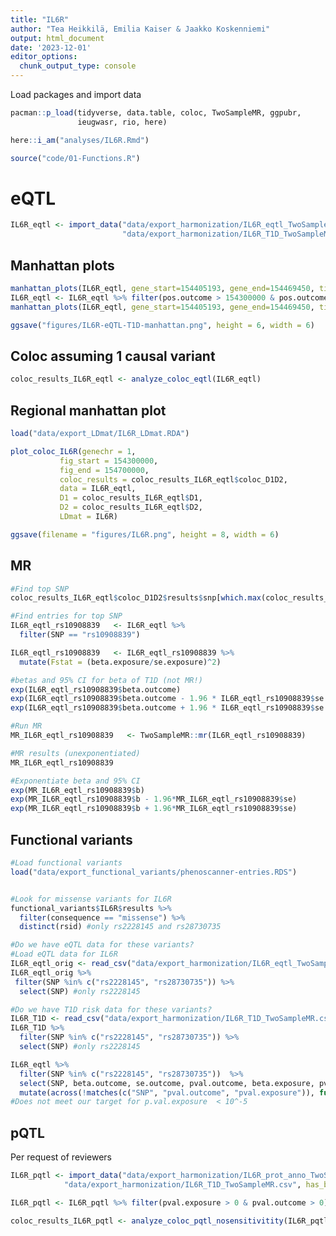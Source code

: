 ```yaml
---
title: "IL6R"
author: "Tea Heikkilä, Emilia Kaiser & Jaakko Koskenniemi"
output: html_document
date: '2023-12-01'
editor_options:
  chunk_output_type: console
---
```


  Load packages and import data
```r
pacman::p_load(tidyverse, data.table, coloc, TwoSampleMR, ggpubr, 
               ieugwasr, rio, here)

here::i_am("analyses/IL6R.Rmd")

source("code/01-Functions.R")

```

# eQTL

```r
IL6R_eqtl <- import_data("data/export_harmonization/IL6R_eqtl_TwoSampleMR.csv", 
                         "data/export_harmonization/IL6R_T1D_TwoSampleMR.csv", has_beta = TRUE)

```


## Manhattan plots
```r
manhattan_plots(IL6R_eqtl, gene_start=154405193, gene_end=154469450, title = "IL6R")
IL6R_eqtl <- IL6R_eqtl %>% filter(pos.outcome > 154300000 & pos.outcome < 154700000) 
manhattan_plots(IL6R_eqtl, gene_start=154405193, gene_end=154469450, title = "IL6R")

ggsave("figures/IL6R-eQTL-T1D-manhattan.png", height = 6, width = 6)

```

## Coloc assuming 1 causal variant
```r
coloc_results_IL6R_eqtl <- analyze_coloc_eqtl(IL6R_eqtl)

```

## Regional manhattan plot

```r

load("data/export_LDmat/IL6R_LDmat.RDA")

plot_coloc_IL6R(genechr = 1,
           fig_start = 154300000,
           fig_end = 154700000,
           coloc_results = coloc_results_IL6R_eqtl$coloc_D1D2,
           data = IL6R_eqtl,
           D1 = coloc_results_IL6R_eqtl$D1,
           D2 = coloc_results_IL6R_eqtl$D2,
           LDmat = IL6R)

ggsave(filename = "figures/IL6R.png", height = 8, width = 6)
```

## MR
```r

#Find top SNP
coloc_results_IL6R_eqtl$coloc_D1D2$results$snp[which.max(coloc_results_IL6R_eqtl$coloc_D1D2$results$SNP.PP.H4)] #rs10908839

#Find entries for top SNP
IL6R_eqtl_rs10908839   <- IL6R_eqtl %>% 
  filter(SNP == "rs10908839")

IL6R_eqtl_rs10908839   <- IL6R_eqtl_rs10908839 %>% 
  mutate(Fstat = (beta.exposure/se.exposure)^2)

#betas and 95% CI for beta of T1D (not MR!)
exp(IL6R_eqtl_rs10908839$beta.outcome)
exp(IL6R_eqtl_rs10908839$beta.outcome - 1.96 * IL6R_eqtl_rs10908839$se.outcome)
exp(IL6R_eqtl_rs10908839$beta.outcome + 1.96 * IL6R_eqtl_rs10908839$se.outcome)

#Run MR
MR_IL6R_eqtl_rs10908839   <- TwoSampleMR::mr(IL6R_eqtl_rs10908839)

#MR results (unexponentiated)
MR_IL6R_eqtl_rs10908839

#Exponentiate beta and 95% CI
exp(MR_IL6R_eqtl_rs10908839$b)
exp(MR_IL6R_eqtl_rs10908839$b - 1.96*MR_IL6R_eqtl_rs10908839$se)
exp(MR_IL6R_eqtl_rs10908839$b + 1.96*MR_IL6R_eqtl_rs10908839$se)
```


## Functional variants

```r

#Load functional variants
load("data/export_functional_variants/phenoscanner-entries.RDS")


#Look for missense variants for IL6R
functional_variants$IL6R$results %>% 
  filter(consequence == "missense") %>%  
  distinct(rsid) #only rs2228145 and rs28730735

#Do we have eQTL data for these variants?
#Load eQTL data for IL6R
IL6R_eqtl_orig <- read_csv("data/export_harmonization/IL6R_eqtl_TwoSampleMR.csv")
IL6R_eqtl_orig %>%
 filter(SNP %in% c("rs2228145", "rs28730735")) %>% 
  select(SNP) #only rs2228145

#Do we have T1D risk data for these variants?
IL6R_T1D <- read_csv("data/export_harmonization/IL6R_T1D_TwoSampleMR.csv")
IL6R_T1D %>%
  filter(SNP %in% c("rs2228145", "rs28730735")) %>% 
  select(SNP) #only rs2228145

IL6R_eqtl %>% 
  filter(SNP %in% c("rs2228145", "rs28730735"))  %>% 
  select(SNP, beta.outcome, se.outcome, pval.outcome, beta.exposure, pval.exposure) %>%
  mutate(across(!matches(c("SNP", "pval.outcome", "pval.exposure")), function(x) signif(x, digits = 2)))
#Does not meet our target for p.val.exposure  < 10^-5
```



## pQTL

Per request of reviewers
```r
IL6R_pqtl <- import_data("data/export_harmonization/IL6R_prot_anno_TwoSampleMR.csv",
            "data/export_harmonization/IL6R_T1D_TwoSampleMR.csv", has_beta = TRUE)

IL6R_pqtl <- IL6R_pqtl %>% filter(pval.exposure > 0 & pval.outcome > 0)

coloc_results_IL6R_pqtl <- analyze_coloc_pqtl_nosensitivitity(IL6R_pqtl)
```


